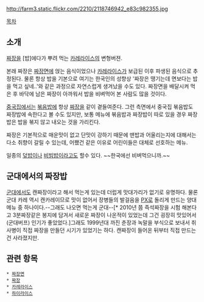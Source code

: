 http://farm3.static.flickr.com/2210/2118746942_e83c982355.jpg

[[목차]]

== 소개 ==
[[짜장]]을 [밥]에다가 뿌려 먹는 [[카레라이스]]의 변형버젼.

본래 짜장은 [[짜장면]]에 얹는 음식이었으나 [[카레라이스]]가 보급된 이후 파생된 음식으로 추정된다. 물론 항상 밥을 기본으로 여기는 한국인의 성향상 '짜장은 땡기는데 면보다는 밥을 먹고 싶네..'와 같은 과정으로 자연스럽게 생겨났을 수도 있다. 짜장면을 배달시켜 먹은 후 바닥에 남은 짜장이 아까워서 밥을 비벼먹어 본 사람도 많을 것이다.

[[중국집]]에서는 [[볶음밥]]에 항상 [[짜장]]을 같이 곁들여준다. 그런 측면에서 중국집 볶음밥도 짜장밥에 속한다고 볼 수도 있지만, 보통 메뉴에 볶음밥과 짜장밥이 따로 있을 경우 짜장밥은 밥을 볶지 않고 내오는 것을 가리킨다. 

짜장은 기본적으로 매운맛이 없고 단맛이 강하기 때문에 맨밥과 어울리는지에 대해서는 다소 취향이 갈릴 수 있는데, 어쨌건 같은 이유로 어린이들은 대체로 선호하는 메뉴.

일종의 [[덮밥]]이나 [[비빔밥]]이라고도 할수 있다. ~~한국에선 비벼먹으니까.~~

== 군대에서의 짜장밥 ==
[[군대]]에서도 캔짜장이라고 해서 먹는게 있는데 더럽게 맛대가리가 없기로 유명하다. 물론 군대 카레 역시 캔카레이므로 맛이 없어서 장병들의 발걸음을 [[PX]]로 돌리게 만드는 양대 메뉴 중 하나이다.--그래도 나오면 먹는게 군대--[*  2010년 쯤 즉석짜장을 시험 해본다고 3분짜장같은 봉지에 담겨서 새로운 짜장이 나온적이 있었는데 그건 굉장히 맛있어서(군대버프) 인기가 좋았었다.]그래도 1999년대 까진 춘장과 녹말을 부식으로 보내서 취사병이 직접 짜장을 만들던 시기가 있었기는 하다. 캔짜장이 들어온 뒤부터 직접 만드는건 사라졌지만.

== 관련 항목 ==
 * [[짜장면]]
 * [[짜장]]
 * [[카레라이스]]
 * [[하이라이스]]
